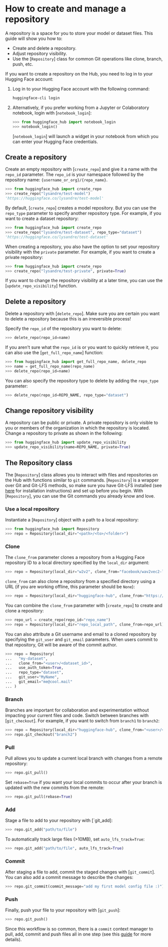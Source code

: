# How to create and manage a repository

A repository is a space for you to store your model or dataset files. This guide will show you how to:

* Create and delete a repository.
* Adjust repository visibility.
* Use the [`Repository`] class for common Git operations like clone, branch, push, etc.

If you want to create a repository on the Hub, you need to log in to your Hugging Face account:

1. Log in to your Hugging Face account with the following command:

   ```bash
   huggingface-cli login
   ```

2. Alternatively, if you prefer working from a Jupyter or Colaboratory notebook, login with [`notebook_login`]:

   ```python
   >>> from huggingface_hub import notebook_login
   >>> notebook_login()
   ```

   [`notebook_login`] will launch a widget in your notebook from which you can enter your Hugging Face credentials.

## Create a repository

Create an empty repository with [`create_repo`] and give it a name with the `repo_id` parameter. The `repo_id` is your namespace followed by the repository name: `{username_or_org}/{repo_name}`.

```python
>>> from huggingface_hub import create_repo
>>> create_repo("lysandre/test-model")
'https://huggingface.co/lysandre/test-model'
```

By default, [`create_repo`] creates a model repository. But you can use the `repo_type` parameter to specify another repository type. For example, if you want to create a dataset repository:

```py
>>> from huggingface_hub import create_repo
>>> create_repo("lysandre/test-dataset", repo_type="dataset")
'https://huggingface.co/lysandre/test-dataset'
```

When creating a repository, you also have the option to set your repository visibility with the `private` parameter. For example, if you want to create a private repository:

```py
>>> from huggingface_hub import create_repo
>>> create_repo("lysandre/test-private", private=True)
```

If you want to change the repository visibility at a later time, you can use the [`update_repo_visibility`] function. 

## Delete a repository

Delete a repository with [`delete_repo`]. Make sure you are certain you want to delete a repository because this is an irreversible process!

Specify the `repo_id` of the repository you want to delete:

```py
>>> delete_repo(repo_id=name)
```

If you aren't sure what the `repo_id` is or you want to quickly retrieve it, you can also use the [`get_full_repo_name`] function:

```python
>>> from huggingface_hub import get_full_repo_name, delete_repo
>>> name = get_full_repo_name(repo_name)
>>> delete_repo(repo_id=name)
```

You can also specify the repository type to delete by adding the `repo_type` parameter:

```python
>>> delete_repo(repo_id=REPO_NAME, repo_type="dataset")
```

## Change repository visibility

A repository can be public or private. A private repository is only visible to you or members of the organization in which the repository is located. Change a repository to private as shown in the following:

```python
>>> from huggingface_hub import update_repo_visibility
>>> update_repo_visibility(name=REPO_NAME, private=True)
```

## The Repository class 

The [`Repository`] class allows you to interact with files and repositories on the Hub with functions similar to `git` commands. [`Repository`] is a wrapper over Git and Git-LFS methods, so make sure you have Git-LFS installed (see [here](https://git-lfs.github.com/) for installation instructions) and set up before you begin. With [`Repository`], you can use the Git commands you already know and love.

### Use a local repository

Instantiate a [`Repository`] object with a path to a local repository:

```python
>>> from huggingface_hub import Repository
>>> repo = Repository(local_dir="<path>/<to>/<folder>")
```

### Clone

The `clone_from` parameter clones a repository from a Hugging Face repository ID to a local directory specified by the `local_dir` argument:

```python
>>> repo = Repository(local_dir="w2v2", clone_from="facebook/wav2vec2-large-960h-lv60")
```

`clone_from` can also clone a repository from a specified directory using a URL (if you are working offline, this parameter should be `None`):

```python
>>> repo = Repository(local_dir="huggingface-hub", clone_from="https://huggingface.co/facebook/wav2vec2-large-960h-lv60")
```

You can combine the `clone_from` parameter with [`create_repo`] to create and clone a repository:

```python
>>> repo_url = create_repo(repo_id="repo_name")
>>> repo = Repository(local_dir="repo_local_path", clone_from=repo_url)
```

You can also attribute a Git username and email to a cloned repository by specifying the `git_user` and `git_email` parameters. When users commit to that repository, Git will be aware of the commit author.

```python
>>> repo = Repository(
...   "my-dataset", 
...   clone_from="<user>/<dataset_id>", 
...   use_auth_token=True, 
...   repo_type="dataset",
...   git_user="MyName",
...   git_email="me@cool.mail"
... )
```

### Branch

Branches are important for collaboration and experimentation without impacting your current files and code. Switch between branches with [`git_checkout`]. For example, if you want to switch from `branch1` to `branch2`:

```python
>>> repo = Repository(local_dir="huggingface-hub", clone_from="<user>/<dataset_id>", revision='branch1')
>>> repo.git_checkout("branch2")
```

### Pull

Pull allows you to update a current local branch with changes from a remote repository:

```python
>>> repo.git_pull()
```

Set `rebase=True` if you want your local commits to occur after your branch is updated with the new commits from the remote:

```python
>>> repo.git_pull(rebase=True)
```

### Add

Stage a file to add to your repository with [`git_add]:

```py
>>> repo.git_add("path/to/file")
```

To automatically track large files (>10MB), set `auto_lfs_track=True`:

```py
>>> repo.git_add("path/to/file", auto_lfs_track=True)
```

### Commit

After staging a file to add, commit the staged changes with [`git_commit`]. You can also add a commit message to describe the changes:

```py
>>> repo.git_commit(commit_message="add my first model config file :)")
```

### Push

Finally, push your file to your repository with [`git_push`]:

```py
>>> repo.git_push()
```

Since this workflow is so common, there is a `commit` context manager to pull, add, commit and push files all in one step (see this [guide](how-to-upstream#commit-context-manager) for more details).